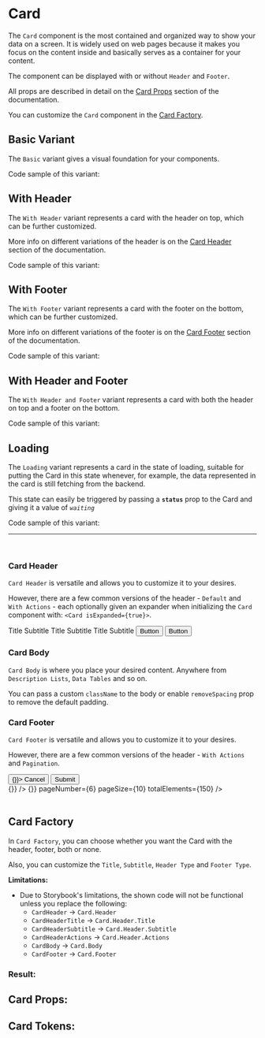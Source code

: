 

# Card

The `Card` component is the most contained and organized way to show your data on a screen. It is widely used
on web pages because it makes you focus on the content inside and basically serves as a container for your content.

The component can be displayed with or without `Header` and `Footer`.

All props are described in detail on the [Card Props](#card-props) section of the documentation.

You can customize the `Card` component in the [Card Factory](#card-factory-limited).

## Basic Variant

The `Basic` variant gives a visual foundation for your components.

Code sample of this variant:

<Canvas>
  <Story id="component-library-core-card--basic" />
</Canvas>

## With Header

The `With Header` variant represents a card with the header on top, which can be further customized.

More info on different variations of the header is on the [Card Header](#card-header) section of the documentation.

Code sample of this variant:

<Canvas>
  <Story id="component-library-core-card--with-header" />
</Canvas>

## With Footer

The `With Footer` variant represents a card with the footer on the bottom, which can be further customized.

More info on different variations of the footer is on the [Card Footer](#card-footer) section of the documentation.

Code sample of this variant:

<Canvas>
  <Story id="component-library-core-card--with-footer" />
</Canvas>

## With Header and Footer

The `With Header and Footer` variant represents a card with both the header on top and a footer on the bottom.

Code sample of this variant:

<Canvas>
  <Story id="component-library-core-card--with-header-and-footer" />
</Canvas>

## Loading

The `Loading` variant represents a card in the state of loading, suitable for putting the Card in this state
whenever, for example, the data represented in the card is still fetching from the backend.

This state can easily be triggered by passing a **`status`** prop to the Card and giving it a value of *`waiting`*

Code sample of this variant:

<Canvas>
  <Story id="component-library-core-card--loading" />
</Canvas>

<hr />
<br />

### Card Header

`Card Header` is versatile and allows you to customize it to your desires.

However, there are a few common versions of the header - `Default` and `With Actions` - each optionally
given an expander when initializing the `Card` component with: `<Card isExpanded={true}>`.

<div className="space-y-4">
  <Card>
    <Card.Header type="default">
      <Card.Header.Title>Title</Card.Header.Title>
      <Card.Header.Subtitle>Subtitle</Card.Header.Subtitle>
    </Card.Header>
  </Card>
  <Card isExpanded={true}>
    <Card.Header type="expander">
      <Card.Header.Title>Title</Card.Header.Title>
      <Card.Header.Subtitle>Subtitle</Card.Header.Subtitle>
    </Card.Header>
  </Card>
  <Card isExpanded={true}>
    <Card.Header type="button">
      <Card.Header.Title>Title</Card.Header.Title>
      <Card.Header.Subtitle>Subtitle</Card.Header.Subtitle>
      <Card.Header.Actions>
        <Button>Button</Button>
        <Button>Button</Button>
      </Card.Header.Actions>
    </Card.Header>
  </Card>
</div>

### Card Body

`Card Body` is where you place your desired content. Anywhere from `Description Lists`, `Data Tables` and so on.

You can pass a custom `className` to the body or enable `removeSpacing` prop to remove the default padding.

### Card Footer

`Card Footer` is versatile and allows you to customize it to your desires.

However, there are a few common versions of the header - `With Actions` and `Pagination`.

<IntlProvider>
  <div className="flex flex-col space-y-4">
    <Card isExpanded={true}>
      <Card.Footer>
        <div className="flex justify-end">
          <Button className="mr-3" variant="outlined" type="reset" onClick={() => {}}>
            Cancel
          </Button>
          <Button type="submit">Submit</Button>
        </div>
      </Card.Footer>
    </Card>
    <Card isExpanded={true}>
      <Card.Footer>
        <div className="flex items-center justify-between">
          <PageResizer pageSize={10} pageSizes={[10, 20, 30]} totalElements={50} onPageSizeChange={() => {}} />
          <Pagination onPageChange={() => {}} pageNumber={6} pageSize={10} totalElements={150} />
        </div>
      </Card.Footer>
    </Card>
  </div>
</IntlProvider>

<br />

## Card Factory

In `Card Factory`, you can choose whether you want the Card with the header, footer, both or none.

Also, you can customize the `Title`, `Subtitle`, `Header Type` and `Footer Type`.

**Limitations:**
 - Due to Storybook's limitations, the shown code will not be functional unless you replace the following:
     - `CardHeader` -> `Card.Header`
     - `CardHeaderTitle` -> `Card.Header.Title`
     - `CardHeaderSubtitle` -> `Card.Header.Subtitle`
     - `CardHeaderActions` -> `Card.Header.Actions`
     - `CardBody` -> `Card.Body`
     - `CardFooter` -> `Card.Footer`

### Result:

<Canvas>
  <Story id="component-library-core-card--card-factory" />
</Canvas>

## Card Props:

<ArgsTable of={Card} />

## Card Tokens:
<ThemeTokens component="Card"/>
